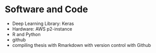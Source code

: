 # Software and Code

+ Deep Learning Library: Keras
+ Hardware: AWS p2-instance
+ R and Python
+ github
+ compiling thesis with Rmarkdown with version control with Github